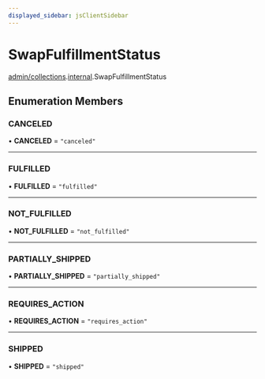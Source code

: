 ```yaml
---
displayed_sidebar: jsClientSidebar
---
```



# SwapFulfillmentStatus

[admin/collections](../../modules/admin_collections.mdx).[internal](../../admin_collections/modules/admin_collections.internal.mdx).SwapFulfillmentStatus

## Enumeration Members

### CANCELED

• **CANCELED** = ``"canceled"``

___

### FULFILLED

• **FULFILLED** = ``"fulfilled"``

___

### NOT\_FULFILLED

• **NOT\_FULFILLED** = ``"not_fulfilled"``

___

### PARTIALLY\_SHIPPED

• **PARTIALLY\_SHIPPED** = ``"partially_shipped"``

___

### REQUIRES\_ACTION

• **REQUIRES\_ACTION** = ``"requires_action"``

___

### SHIPPED

• **SHIPPED** = ``"shipped"``
